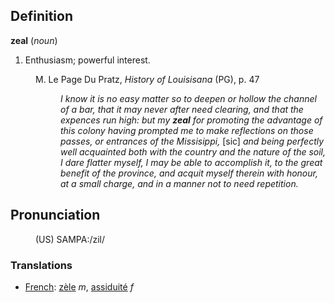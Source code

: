 ==Definition==

<b>zeal</b> (<i>noun</i>)
# Enthusiasm; powerful interest.
: M. Le Page Du Pratz, <i>History of Louisisana</i> (PG), p. 47
:: <i>I know it is no easy matter so to deepen or hollow the channel of a bar, that it may never after need clearing, and that the expences run high: but my <b>zeal</b> for promoting the advantage of this colony having prompted me to make reflections on those passes, or entrances of the Missisippi,</i> [sic] <i>and being perfectly well acquainted both with the country and the nature of the soil, I dare flatter myself, I may be able to accomplish it, to the great benefit of the province, and acquit myself therein with honour, at a small charge, and in a manner not to need repetition.</i>

==Pronunciation==
:(US) SAMPA:/zil/

=== Translations ===
*[[French]]: [[zèle]] ''m'', [[assiduité]] ''f''
